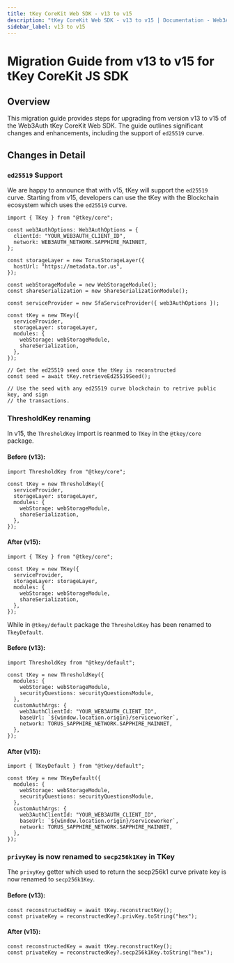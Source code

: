 ```yaml
---
title: tKey CoreKit Web SDK - v13 to v15
description: "tKey CoreKit Web SDK - v13 to v15 | Documentation - Web3Auth"
sidebar_label: v13 to v15
---
```


# Migration Guide from v13 to v15 for tKey CoreKit JS SDK

## Overview

This migration guide provides steps for upgrading from version v13 to v15 of the Web3Auth tKey
CoreKit Web SDK. The guide outlines significant changes and enhancements, including the support of
`ed25519` curve.

## Changes in Detail

### `ed25519` Support

We are happy to announce that with v15, tKey will support the `ed25519` curve. Starting from v15,
developers can use the tKey with the Blockchain ecosystem which uses the `ed25519` curve.

```tsx
import { TKey } from "@tkey/core";

const web3AuthOptions: Web3AuthOptions = {
  clientId: "YOUR_WEB3AUTH_CLIENT_ID",
  network: WEB3AUTH_NETWORK.SAPPHIRE_MAINNET,
};

const storageLayer = new TorusStorageLayer({
  hostUrl: "https://metadata.tor.us",
});

const webStorageModule = new WebStorageModule();
const shareSerialization = new ShareSerializationModule();

const serviceProvider = new SfaServiceProvider({ web3AuthOptions });

const tKey = new TKey({
  serviceProvider,
  storageLayer: storageLayer,
  modules: {
    webStorage: webStorageModule,
    shareSerialization,
  },
});

// Get the ed25519 seed once the tKey is reconstructed
const seed = await tKey.retrieveEd25519Seed();

// Use the seed with any ed25519 curve blockchain to retrive public key, and sign
// the transactions.
```

### ThresholdKey renaming

In v15, the `ThresholdKey` import is reanmed to `TKey` in the `@tkey/core` package.

#### Before (v13):

```tsx
import ThresholdKey from "@tkey/core";

const tKey = new ThresholdKey({
  serviceProvider,
  storageLayer: storageLayer,
  modules: {
    webStorage: webStorageModule,
    shareSerialization,
  },
});
```

#### After (v15):

```tsx
import { TKey } from "@tkey/core";

const tKey = new TKey({
  serviceProvider,
  storageLayer: storageLayer,
  modules: {
    webStorage: webStorageModule,
    shareSerialization,
  },
});
```

While in `@tkey/default` package the `ThresholdKey` has been renamed to `TkeyDefault`.

#### Before (v13):

```tsx
import ThresholdKey from "@tkey/default";

const tKey = new ThresholdKey({
  modules: {
    webStorage: webStorageModule,
    securityQuestions: securityQuestionsModule,
  },
  customAuthArgs: {
    web3AuthClientId: "YOUR_WEB3AUTH_CLIENT_ID",
    baseUrl: `${window.location.origin}/serviceworker`,
    network: TORUS_SAPPHIRE_NETWORK.SAPPHIRE_MAINNET,
  },
});
```

#### After (v15):

```tsx
import { TKeyDefault } from "@tkey/default";

const tKey = new TKeyDefault({
  modules: {
    webStorage: webStorageModule,
    securityQuestions: securityQuestionsModule,
  },
  customAuthArgs: {
    web3AuthClientId: "YOUR_WEB3AUTH_CLIENT_ID",
    baseUrl: `${window.location.origin}/serviceworker`,
    network: TORUS_SAPPHIRE_NETWORK.SAPPHIRE_MAINNET,
  },
});
```

### `privyKey` is now renamed to `secp256k1Key` in TKey

The `privyKey` getter which used to return the secp256k1 curve private key is now renamed to
`secp256k1Key`.

#### Before (v13):

```tsx
const reconstructedKey = await tKey.reconstructKey();
const privateKey = reconstructedKey?.privKey.toString("hex");
```

#### After (v15):

```tsx
const reconstructedKey = await tKey.reconstructKey();
const privateKey = reconstructedKey?.secp256k1Key.toString("hex");
```
